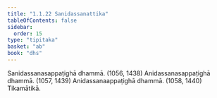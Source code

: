```yaml
---
title: "1.1.22 Sanidassanattika"
tableOfContents: false
sidebar:
  order: 15
type: "tipitaka"
basket: "ab"
book: "dhs"
---
```



<DynamicBreadcrumb />

<Division number="22" book="dhs">

<Paragraph number="65" book="dhs">
Sanidassanasappaṭighā dhammā. (<Emphasis>1056, 1438</Emphasis>)
</Paragraph>

<Paragraph number="66" book="dhs">
Anidassanasappaṭighā dhammā. (<Emphasis>1057, 1439</Emphasis>)
</Paragraph>

<Paragraph number="67" book="dhs">
Anidassanaappaṭighā dhammā. (<Emphasis>1058, 1440</Emphasis>)

</Paragraph>
</Division>

<Paragraph number="68" type="center" book="dhs">
Tikamātikā.
</Paragraph>